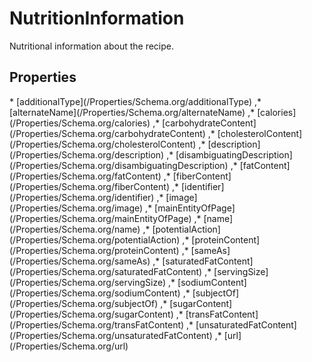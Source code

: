 
# NutritionInformation

Nutritional information about the recipe.

## Properties

<Grid>
* [additionalType](/Properties/Schema.org/additionalType)
,* [alternateName](/Properties/Schema.org/alternateName)
,* [calories](/Properties/Schema.org/calories)
,* [carbohydrateContent](/Properties/Schema.org/carbohydrateContent)
,* [cholesterolContent](/Properties/Schema.org/cholesterolContent)
,* [description](/Properties/Schema.org/description)
,* [disambiguatingDescription](/Properties/Schema.org/disambiguatingDescription)
,* [fatContent](/Properties/Schema.org/fatContent)
,* [fiberContent](/Properties/Schema.org/fiberContent)
,* [identifier](/Properties/Schema.org/identifier)
,* [image](/Properties/Schema.org/image)
,* [mainEntityOfPage](/Properties/Schema.org/mainEntityOfPage)
,* [name](/Properties/Schema.org/name)
,* [potentialAction](/Properties/Schema.org/potentialAction)
,* [proteinContent](/Properties/Schema.org/proteinContent)
,* [sameAs](/Properties/Schema.org/sameAs)
,* [saturatedFatContent](/Properties/Schema.org/saturatedFatContent)
,* [servingSize](/Properties/Schema.org/servingSize)
,* [sodiumContent](/Properties/Schema.org/sodiumContent)
,* [subjectOf](/Properties/Schema.org/subjectOf)
,* [sugarContent](/Properties/Schema.org/sugarContent)
,* [transFatContent](/Properties/Schema.org/transFatContent)
,* [unsaturatedFatContent](/Properties/Schema.org/unsaturatedFatContent)
,* [url](/Properties/Schema.org/url)

</Grid>

